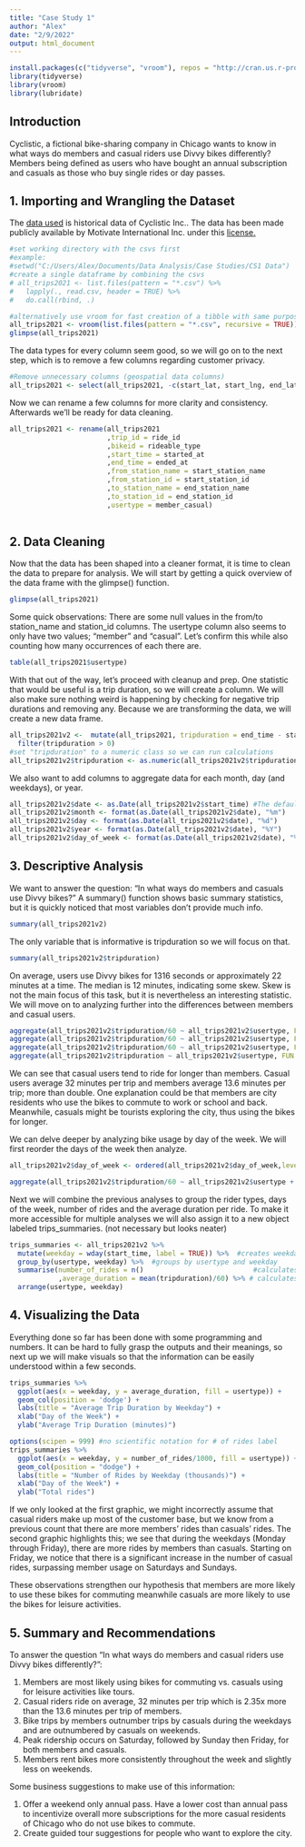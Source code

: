 ```yaml
---
title: "Case Study 1"
author: "Alex"
date: "2/9/2022"
output: html_document
---
```


```r
install.packages(c("tidyverse", "vroom"), repos = "http://cran.us.r-project.org")
library(tidyverse)
library(vroom)
library(lubridate)
```
## Introduction

Cyclistic, a fictional bike-sharing company in Chicago wants to know in what ways do members and casual riders use Divvy bikes differently? Members being defined as users who have bought an annual subscription and casuals as those who buy single rides or day passes. 

## 1. Importing and Wrangling the Dataset

The [data used](https://divvy-tripdata.s3.amazonaws.com/index.html) is historical data of Cyclistic Inc.. The data has been made publicly available by Motivate International Inc. under this [license.](https://ride.divvybikes.com/data-license-agreement) 


```r
#set working directory with the csvs first
#example:
#setwd("C:/Users/Alex/Documents/Data Analysis/Case Studies/CS1 Data")
#create a single dataframe by combining the csvs
# all_trips2021 <- list.files(pattern = "*.csv") %>% 
#   lapply(., read.csv, header = TRUE) %>% 
#   do.call(rbind, .)

#alternatively use vroom for fast creation of a tibble with same purpose as above
all_trips2021 <- vroom(list.files(pattern = "*.csv", recursive = TRUE))
glimpse(all_trips2021)
```
The data types for every column seem good, so we will go on to the next step, which is to remove a few columns regarding customer privacy. 

``` r
#Remove unnecessary columns (geospatial data columns)
all_trips2021 <- select(all_trips2021, -c(start_lat, start_lng, end_lat, end_lng))
```

Now we can rename a few columns for more clarity and consistency. Afterwards we'll be ready for data cleaning. 
```r
all_trips2021 <- rename(all_trips2021
                        ,trip_id = ride_id
                        ,bikeid = rideable_type
                        ,start_time = started_at
                        ,end_time = ended_at
                        ,from_station_name = start_station_name
                        ,from_station_id = start_station_id
                        ,to_station_name = end_station_name
                        ,to_station_id = end_station_id
                        ,usertype = member_casual)
                      
```

## 2. Data Cleaning

Now that the data has been shaped into a cleaner format, it is time to clean the data to prepare for analysis. We will start by getting a quick overview of the data frame with the glimpse() function.

```r
glimpse(all_trips2021)
```

Some quick observations: There are some null values in the from/to station_name and station_id columns. The usertype column also seems to only have two values; "member" and "casual". Let's confirm this while also counting how many occurrences of each there are.

```r
table(all_trips2021$usertype)
```

With that out of the way, let's proceed with cleanup and prep. One statistic that would be useful is a trip duration, so we will create a column. We will also make sure nothing weird is happening by checking for negative trip durations and removing any. Because we are transforming the data, we will create a new data frame.

```r
all_trips2021v2 <-  mutate(all_trips2021, tripduration = end_time - start_time) %>% 
  filter(tripduration > 0)
#set "tripduration" to a numeric class so we can run calculations
all_trips2021v2$tripduration <- as.numeric(all_trips2021v2$tripduration)
```

We also want to add columns to aggregate data for each month, day (and weekdays), or year. 

```r
all_trips2021v2$date <- as.Date(all_trips2021v2$start_time) #The default format is yyyy-mm-dd
all_trips2021v2$month <- format(as.Date(all_trips2021v2$date), "%m")
all_trips2021v2$day <- format(as.Date(all_trips2021v2$date), "%d")
all_trips2021v2$year <- format(as.Date(all_trips2021v2$date), "%Y")
all_trips2021v2$day_of_week <- format(as.Date(all_trips2021v2$date), "%A")
```

## 3. Descriptive Analysis

We want to answer the question: "In what ways do members and casuals use Divvy bikes?"
A summary() function shows basic summary statistics, but it is quickly noticed that most variables don't provide much info.

```r
summary(all_trips2021v2)
```
The only variable that is informative is tripduration so we will focus on that.

```r
summary(all_trips2021v2$tripduration)
```
On average, users use Divvy bikes for 1316 seconds or approximately 22 minutes at a time. The median is 12 minutes, indicating some skew. Skew is not the main focus of this task, but it is nevertheless an interesting statistic. We will move on to analyzing further into the differences between members and casual users.

```r
aggregate(all_trips2021v2$tripduration/60 ~ all_trips2021v2$usertype, FUN = mean)
aggregate(all_trips2021v2$tripduration/60 ~ all_trips2021v2$usertype, FUN = median)
aggregate(all_trips2021v2$tripduration/60 ~ all_trips2021v2$usertype, FUN = max)
aggregate(all_trips2021v2$tripduration ~ all_trips2021v2$usertype, FUN = min)
```
We can see that casual users tend to ride for longer than members. Casual users average 32 minutes per trip and members average 13.6 minutes per trip; more than double. One explanation could be that members are city residents who use the bikes to commute to work or school and back. Meanwhile, casuals might be tourists exploring the city, thus using the bikes for longer.

We can delve deeper by analyzing bike usage by day of the week. We will first reorder the days of the week then analyze.

```r
all_trips2021v2$day_of_week <- ordered(all_trips2021v2$day_of_week,levels=c("Sunday",  "Monday", "Tuesday", "Wednesday", "Thursday", "Friday", "Saturday"))

aggregate(all_trips2021v2$tripduration/60 ~ all_trips2021v2$usertype + all_trips2021v2$day_of_week, FUN = mean)
```

Next we will combine the previous analyses to group the rider types, days of the week, number of rides and the average duration per ride. To make it more accessible for multiple analyses we will also assign it to a new object labeled trips_summaries. (not necessary but looks neater)

```r
trips_summaries <- all_trips2021v2 %>% 
  mutate(weekday = wday(start_time, label = TRUE)) %>%  #creates weekday field using wday()
  group_by(usertype, weekday) %>%  #groups by usertype and weekday
  summarise(number_of_rides = n()							#calculates the number of rides and average duration 
            ,average_duration = mean(tripduration)/60) %>% # calculates the average duration
  arrange(usertype, weekday)							
```

## 4. Visualizing the Data

Everything done so far has been done with some programming and numbers. It can be hard to fully grasp the outputs and their meanings, so next up we will make visuals so that the information can be easily understood within a few seconds. 

```r
trips_summaries %>% 
  ggplot(aes(x = weekday, y = average_duration, fill = usertype)) +
  geom_col(position = 'dodge') +
  labs(title = "Average Trip Duration by Weekday") +
  xlab("Day of the Week") +
  ylab("Average Trip Duration (minutes)")
```

```r
options(scipen = 999) #no scientific notation for # of rides label
trips_summaries %>% 
  ggplot(aes(x = weekday, y = number_of_rides/1000, fill = usertype)) +
  geom_col(position = "dodge") +
  labs(title = "Number of Rides by Weekday (thousands)") +
  xlab("Day of the Week") +
  ylab("Total rides")
```

If we only looked at the first graphic, we might incorrectly assume that casual riders make up most of the customer base, but we know from a previous count that there are more members' rides than casuals' rides. The second graphic highlights this; we see that during the weekdays (Monday through Friday), there are more rides by members than casuals. Starting on Friday, we notice that there is a significant increase in the number of casual rides, surpassing member usage on Saturdays and Sundays.

These observations strengthen our hypothesis that members are more likely to use these bikes for commuting meanwhile casuals are more likely to use the bikes for leisure activities. 

## 5. Summary and Recommendations

To answer the question "In what ways do members and casual riders use Divvy bikes differently?":

1. Members are most likely using bikes for commuting vs. casuals using for leisure activities like tours.
2. Casual riders ride on average, 32 minutes per trip which is 2.35x more than the 13.6 minutes per trip      of members.
3. Bike trips by members outnumber trips by casuals during the weekdays and are outnumbered by casuals on     weekends.
4. Peak ridership occurs on Saturday, followed by Sunday then Friday, for both members and casuals. 
5. Members rent bikes more consistently throughout the week and slightly less on weekends.

Some business suggestions to make use of this information:

1. Offer a weekend only annual pass. Have a lower cost than annual pass to incentivize overall more subscriptions    for the more casual residents of Chicago who do not use bikes to commute.
2. Create guided tour suggestions for people who want to explore the city. 


    